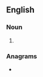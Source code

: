 ==English==

===Noun===
{{head|en|noun plural form}}

# {{plural of|houseful|lang=en}}

===Anagrams===
* {{anagrams|en|a=efhlossuu|housesful}}